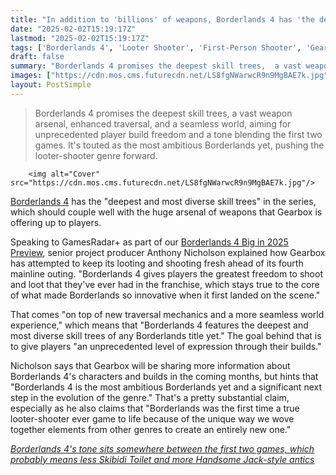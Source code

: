 ```yaml
---
title: "In addition to 'billions' of weapons, Borderlands 4 has 'the deepest and most diverse skill trees' of any game in the series"
date: "2025-02-02T15:19:17Z"
lastmod: "2025-02-02T15:19:17Z"
tags: ['Borderlands 4', 'Looter Shooter', 'First-Person Shooter', 'Gearbox Software']
draft: false
summary: "Borderlands 4 promises the deepest skill trees,  a vast weapon arsenal, enhanced traversal, and a seamless world, aiming for unprecedented player build freedom and a tone blending the first two games.  It's touted as the most ambitious Borderlands yet, pushing the looter-shooter genre forward."
images: ["https://cdn.mos.cms.futurecdn.net/LS8fgNWarwcR9n9MgBAE7k.jpg"]
layout: PostSimple
---
```

> Borderlands 4 promises the deepest skill trees,  a vast weapon arsenal, enhanced traversal, and a seamless world, aiming for unprecedented player build freedom and a tone blending the first two games.  It's touted as the most ambitious Borderlands yet, pushing the looter-shooter genre forward.


        <img alt="Cover" src="https://cdn.mos.cms.futurecdn.net/LS8fgNWarwcR9n9MgBAE7k.jpg"/>
        
[Borderlands 4](https://www.gamesradar.com/games/borderlands/borderlands-4-guide/) has the "deepest and most diverse skill trees" in the series, which should couple well with the huge arsenal of weapons that Gearbox is offering up to players.

Speaking to GamesRadar+ as part of our [Borderlands 4 Big in 2025 Preview](https://www.gamesradar.com/games/stealth/toilet-humor-open-worlds-and-billions-of-weapons-borderlands-4-is-pushing-the-looter-shooter-series-further-than-ever-before/), senior project producer Anthony Nicholson explained how Gearbox has attempted to keep its looting and shooting fresh ahead of its fourth mainline outing. "Borderlands 4 gives players the greatest freedom to shoot and loot that they've ever had in the franchise, which stays true to the core of what made Borderlands so innovative when it first landed on the scene."

That comes "on top of new traversal mechanics and a more seamless world experience," which means that "Borderlands 4 features the deepest and most diverse skill trees of any Borderlands title yet." The goal behind that is to give players "an unprecedented level of expression through their builds."

Nicholson says that Gearbox will be sharing more information about Borderlands 4's characters and builds in the coming months, but hints that "Borderlands 4 is the most ambitious Borderlands yet and a significant next step in the evolution of the genre." That's a pretty substantial claim, especially as he also claims that "Borderlands was the first time a true looter-shooter ever game to life because of the unique way we wove together elements from other genres to create an entirely new one."

[<em>Borderlands 4's tone sits somewhere between the first two games, which probably means less Skibidi Toilet and more Handsome Jack-style antics</em>](https://www.gamesradar.com/games/borderlands/borderlands-4s-tone-sits-somewhere-between-the-first-two-games-which-probably-means-less-skibidi-toilet-and-more-handsome-jack-style-antics/)
        